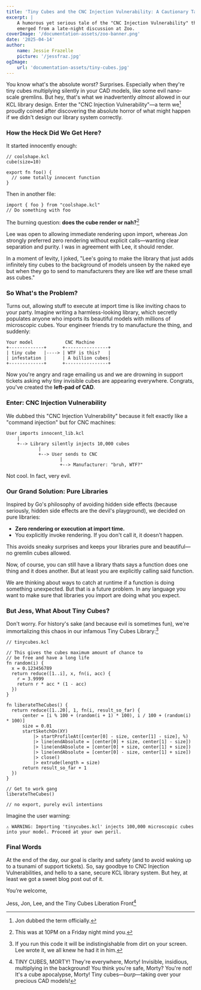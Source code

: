 ```yaml
---
title: 'Tiny Cubes and the CNC Injection Vulnerability: A Cautionary Tale in KCL Design'
excerpt: |
    A humorous yet serious tale of the "CNC Injection Vulnerability" that
    emerged from a late-night discussion at Zoo.
coverImage: '/documentation-assets/zoo-banner.png'
date: '2025-04-14'
author:
    name: Jessie Frazelle 
    picture: '/jessfraz.jpg'
ogImage:
    url: 'documentation-assets/tiny-cubes.jpg'
---
```


You know what's the absolute worst? Surprises. Especially when they're tiny cubes multiplying silently in your CAD models, like some evil nano-scale gremlins. But hey, that's what we inadvertently _almost_ allowed in our KCL library design. Enter the "CNC Injection Vulnerability"—a term we[^1] proudly coined after discovering the absolute horror of what might happen if we didn't design our library system correctly.

### How the Heck Did We Get Here?

It started innocently enough:

```
// coolshape.kcl
cube(size=10)

export fn foo() {
  // some totally innocent function
}
```

Then in another file:

```
import { foo } from "coolshape.kcl"
// Do something with foo
```

The burning question: **does the cube render or nah?**[^2]

Lee was open to allowing immediate rendering upon import, whereas Jon strongly preferred zero rendering without explicit calls—wanting clear separation and purity. I was in agreement with Lee, it should render. 

In a moment of levity, I joked, "Lee's going to make the library that just adds infinitely tiny cubes to the background of models unseen by the naked eye but when they go to send to manufacturers they are like wtf are these small ass cubes."


### So What's the Problem?

Turns out, allowing stuff to execute at import time is like inviting chaos to your party. Imagine writing a harmless-looking library, which secretly populates anyone who imports its beautiful models with millions of microscopic cubes. Your engineer friends try to manufacture the thing, and suddenly:

```
Your model            CNC Machine
+-------------+      +----------------+
| tiny cube   |----> | WTF is this?   |
| infestation |      | A billion cubes|
+-------------+      +----------------+
```

Now you're angry and rage emailing us and we are drowning in support tickets asking why tiny invisible cubes are appearing everywhere. Congrats, you've created the **left-pad of CAD**.

### Enter: CNC Injection Vulnerability

We dubbed this "CNC Injection Vulnerability" because it felt exactly like a "command injection" but for CNC machines:

```
User imports innocent_lib.kcl
    |
    +--> Library silently injects 10,000 cubes
            |
            +--> User sends to CNC
                    |
                    +--> Manufacturer: "bruh, WTF?"
```

Not cool. In fact, very evil.

### Our Grand Solution: Pure Libraries 

Inspired by Go's philosophy of avoiding hidden side effects (because seriously, hidden side effects are the devil's playground), we decided on pure libraries:

- **Zero rendering or execution at import time.**
- You explicitly invoke rendering. If you don't call it, it doesn’t happen.

This avoids sneaky surprises and keeps your libraries pure and beautiful—no gremlin cubes allowed.

Now, of course, you can still have a library thats says a function does one
thing and it does another. But at least you are explicitly calling said
function. 

We are thinking about ways to catch at runtime if a function is doing something
unexpected. But that is a future problem. In any language you want to make 
sure that libraries you import are doing what you expect.

### But Jess, What About Tiny Cubes?

Don't worry. For history's sake (and because evil is sometimes fun), we're immortalizing this chaos in our infamous Tiny Cubes Library:[^3]

```
// tinycubes.kcl

// This gives the cubes maximum amount of chance to
// be free and have a long life
fn random(i) {
  x = 0.123456789
  return reduce([1..i], x, fn(i, acc) {
    r = 3.9999
    return r * acc * (1 - acc)
  })
}

fn liberateTheCubes() {
  return reduce([1..20], 1, fn(i, result_so_far) {
      center = [i % 100 + (random(i + 1) * 100), i / 100 + (random(i) * 100)]
      size = 0.01
      startSketchOn(XY)
          |> startProfileAt([center[0] - size, center[1] - size], %)
          |> line(endAbsolute = [center[0] + size, center[1] - size])
          |> line(endAbsolute = [center[0] + size, center[1] + size])
          |> line(endAbsolute = [center[0] - size, center[1] + size])
          |> close()
          |> extrude(length = size) 
      return result_so_far + 1
  })
}

// Get to work gang
liberateTheCubes()

// no export, purely evil intentions
```

Imagine the user warning:

```
⚠️ WARNING: Importing 'tinycubes.kcl' injects 100,000 microscopic cubes into your model. Proceed at your own peril.
```

### Final Words

At the end of the day, our goal is clarity and safety (and to avoid waking up to a tsunami of support tickets). So, say goodbye to CNC Injection Vulnerabilities, and hello to a sane, secure KCL library system. But hey, at least we got a sweet blog post out of it.

You’re welcome,

Jess, Jon, Lee, and the Tiny Cubes Liberation Front[^4]

[^1]: Jon dubbed the term officially.
[^2]: This was at 10PM on a Friday night mind you. 
[^3]: If you run this code it will be indistingishable from dirt on your screen. Lee wrote it, we all knew he had it in him. 
[^4]: TINY CUBES, MORTY! They're everywhere, Morty! Invisible, insidious, multiplying in the background! You think you're safe, Morty? You're not! It's a cube apocalypse, Morty! Tiny cubes—*burp*—taking over your precious CAD models! 

